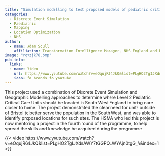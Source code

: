 ```yaml
---
title: "Simulation modelling to test proposed models of pediatric critical care in South West England"
categories:
  - Discrete Event Simulation
  - Paediatric
  - Mapping
  - Location Optimization
  - NHS
author:
  - name: Adam Scull
    affiliation: Transformation Intelligence Manager, NHS England and NHS Improvement
image: "rqvzjk78.bmp"
pub-info:
  links:
  - name: Video
    url: https://www.youtube.com/watch?v=eOqujR64JkQ&list=PLgHO2TgIJXdnAWY7tGGPQLWYAjn0tgG_A&index=1
    icon: fa-brands fa-youtube
---
```


This project used a combination of Discrete Event Simulation and Geographic Modelling approaches to determine where Level 2 Pediatric Critical Care Units should be located in South West England to bring care closer to home. The project demonstrated the clear need for units outside of Bristol to better serve the population in the South West, and was able to identify proposed locations for such sites. The HSMA who led this project is now mentoring a project in the fourth round of the programme, to help spread the skills and knowledge he acquired during the programme.

{{< video https://www.youtube.com/watch?v=eOqujR64JkQ&list=PLgHO2TgIJXdnAWY7tGGPQLWYAjn0tgG_A&index=1 >}}
